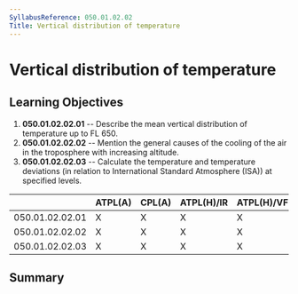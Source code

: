 ```yaml
---
SyllabusReference: 050.01.02.02
Title: Vertical distribution of temperature
---
```


# Vertical distribution of temperature

## Learning Objectives

1.  **050.01.02.02.01** -- Describe the mean vertical distribution of temperature
    up to FL 650.
2.  **050.01.02.02.02** -- Mention the general causes of the cooling of the air
    in the troposphere with increasing altitude.
3.  **050.01.02.02.03** -- Calculate the temperature and temperature deviations
    (in relation to International Standard Atmosphere (ISA)) at specified levels.

|                 | ATPL(A) | CPL(A) | ATPL(H)/IR | ATPL(H)/VFR | CPL(H) | IR  | CBIR(A) |
| --------------- | ------- | ------ | ---------- | ----------- | ------ | --- | ------- |
| 050.01.02.02.01 | X       | X      | X          | X           | X      | X   | X       |
| 050.01.02.02.02 | X       | X      | X          | X           | X      | X   | X       |
| 050.01.02.02.03 | X       | X      | X          | X           | X      | X   | X       |

## Summary
